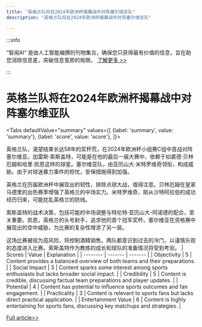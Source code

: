 ```yaml
---
title: "英格兰队将在2024年欧洲杯揭幕战中对阵塞尔维亚队"
description: "英格兰队将在2024年欧洲杯揭幕战中对阵塞尔维亚队"

---
```



:::info

“智闻AI“ 是由人工智能编撰的刊物集合，确保您只获得最有价值的信息，旨在助您消除信息差，突破信息茧房的局限。  [了解更多 >>](/)

:::

# 英格兰队将在2024年欧洲杯揭幕战中对阵塞尔维亚队


<Tabs
	defaultValue="summary"
	values={[
	{label: 'summary', value: 'summary'},
	{label: 'score', value: 'score'},
]}>
<TabItem value="summary">


英格兰队，渴望结束长达58年的奖杯荒，在2024年欧洲杯小组赛C组中首战对阵塞尔维亚。加雷斯·索斯盖特，可能是在他的最后一届大赛中，依赖于如裘德·贝林厄姆和哈里·凯恩这样的球星。塞尔维亚队，由亚历山大·米特罗维奇领衔，构成威胁。由于对球迷暴力事件的担忧，安保措施得到加强。

英格兰在历届欧洲杯中展现出的韧性，排除点球大战，值得注意。贝林厄姆在皇家马德里的出色赛季增强了英格兰的中场实力。米特罗维奇，刚从沙特阿拉伯的成功经历归来，可能扰乱英格兰的防线。

索斯盖特的战术决策，包括可能的中场调整与特伦特·亚历山大-阿诺德的配合，至关重要。凯恩，英格兰的头号射手，追求他的首个冠军奖杯。塞尔维亚在资格赛中展现出的空中威胁，为比赛的复杂性增添了另一层。

这场比赛被视为高风险，将控制酒精销售。两队都意识到过去的冷门，以谨慎乐观的态度进入比赛。索斯盖特作为教练的成长和球队的准备情况将受到考验。
</TabItem>
<TabItem value="score">
	| Scores     | Value   | Explanation |
	| -------- | ------- | ------- |
	| Objectivity  | 5    | Content provides a balanced overview of both teams and their preparations.    |
	| Social Impact | 3     | Content sparks some interest among sports enthusiasts but lacks broader social impact.    |
	| Credibility    | 5    | Content is credible, discussing factual team preparations and player updates.    |
	| Potential    | 4    | Content has potential to influence sports outcomes and fan engagement.    |
	| Practicality    | 3    | Content is relevant to sports fans but lacks direct practical application.    |
	| Entertainment Value    | 6    | Content is highly entertaining for sports fans, discussing key matchups and strategies.    |
</TabItem>
</Tabs>

[Full article>>](https://apnews.com/article/euro-2024-serbia-england-f383920b3d2d4eab351af5f0a2614d8c)
